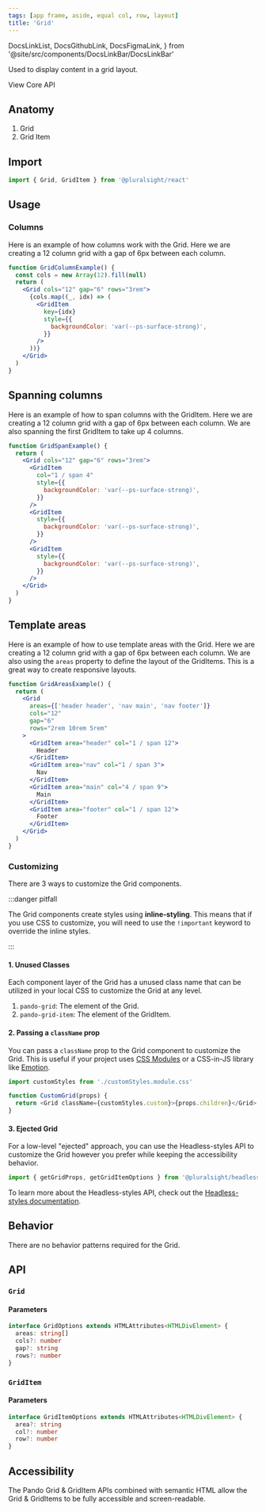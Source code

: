 ```yaml
---
tags: [app frame, aside, equal col, row, layout]
title: 'Grid'
---
```


  DocsLinkList,
  DocsGithubLink,
  DocsFigmaLink,
} from '@site/src/components/DocsLinkBar/DocsLinkBar'

<p className="size-xxl">Used to display content in a grid layout.</p>

<DocsLinkList>
  <DocsGithubLink href="https://github.com/pluralsight/pando/tree/main/packages/react/src/components/Grid.tsx" />
  <DocsGithubLink href="https://github.com/pluralsight/pando/tree/main/packages/headless-styles/src/components/Grid/gridCSS.ts">
    View Core API
  </DocsGithubLink>
  <DocsFigmaLink href="https://www.figma.com/file/ZmH4XsZS5WnKeo28ylM5x1/Pando-UI-kit-(Web)?node-id=1214%3A50560&t=YLA3FBYLefNvfeuf-0" />
</DocsLinkList>

## Anatomy

1. Grid
2. Grid Item

## Import

```javascript
import { Grid, GridItem } from '@pluralsight/react'
```

## Usage

### Columns

Here is an example of how columns work with the Grid. Here we are creating a 12 column grid with a gap of 6px between each column.

```jsx live
function GridColumnExample() {
  const cols = new Array(12).fill(null)
  return (
    <Grid cols="12" gap="6" rows="3rem">
      {cols.map((_, idx) => (
        <GridItem
          key={idx}
          style={{
            backgroundColor: 'var(--ps-surface-strong)',
          }}
        />
      ))}
    </Grid>
  )
}
```

## Spanning columns

Here is an example of how to span columns with the GridItem. Here we are creating a 12 column grid with a gap of 6px between each column. We are also spanning the first GridItem to take up 4 columns.

```jsx live
function GridSpanExample() {
  return (
    <Grid cols="12" gap="6" rows="3rem">
      <GridItem
        col="1 / span 4"
        style={{
          backgroundColor: 'var(--ps-surface-strong)',
        }}
      />
      <GridItem
        style={{
          backgroundColor: 'var(--ps-surface-strong)',
        }}
      />
      <GridItem
        style={{
          backgroundColor: 'var(--ps-surface-strong)',
        }}
      />
    </Grid>
  )
}
```

## Template areas

Here is an example of how to use template areas with the Grid. Here we are creating a 12 column grid with a gap of 6px between each column. We are also using the `areas` property to define the layout of the GridItems. This is a great way to create responsive layouts.

```jsx live
function GridAreasExample() {
  return (
    <Grid
      areas={['header header', 'nav main', 'nav footer']}
      cols="12"
      gap="6"
      rows="2rem 10rem 5rem"
    >
      <GridItem area="header" col="1 / span 12">
        Header
      </GridItem>
      <GridItem area="nav" col="1 / span 3">
        Nav
      </GridItem>
      <GridItem area="main" col="4 / span 9">
        Main
      </GridItem>
      <GridItem area="footer" col="1 / span 12">
        Footer
      </GridItem>
    </Grid>
  )
}
```

### Customizing

There are 3 ways to customize the Grid components.

:::danger pitfall

The Grid components create styles using **inline-styling**. This means that if you use CSS to customize, you will need to use the `!important` keyword to override the inline styles.

:::

#### 1. Unused Classes

Each component layer of the Grid has a unused class name that can be utilized in your local CSS to customize the Grid at any level.

1. `pando-grid`: The element of the Grid.
2. `pando-grid-item`: The element of the GridItem.

#### 2. Passing a `className` prop

You can pass a `className` prop to the Grid component to customize the Grid. This is useful if your project uses [CSS Modules](https://github.com/css-modules/css-modules) or a CSS-in-JS library like [Emotion](https://emotion.sh/docs/introduction).

```javascript title="Example of using CSS Modules to customize the Grid." showLineNumbers
import customStyles from './customStyles.module.css'

function CustomGrid(props) {
  return <Grid className={customStyles.custom}>{props.children}</Grid>
}
```

#### 3. Ejected Grid

For a low-level "ejected" approach, you can use the Headless-styles API to customize the Grid however you prefer while keeping the accessibility behavior.

```javascript showLineNumbers
import { getGridProps, getGridItemOptions } from '@pluralsight/headless-styles'
```

To learn more about the Headless-styles API, check out the [Headless-styles documentation](https://github.com/pluralsight/pando/blob/main/packages/headless-styles/src/components/Grid/gridCSS.ts).

## Behavior

There are no behavior patterns required for the Grid.

## API

### `Grid`

#### Parameters

```typescript
interface GridOptions extends HTMLAttributes<HTMLDivElement> {
  areas: string[]
  cols?: number
  gap?: string
  rows?: number
}
```

### `GridItem`

#### Parameters

```typescript
interface GridItemOptions extends HTMLAttributes<HTMLDivElement> {
  area?: string
  col?: number
  row?: number
}
```

## Accessibility

The Pando Grid & GridItem APIs combined with semantic HTML allow the Grid & GridItems to be fully accessible and screen-readable.
